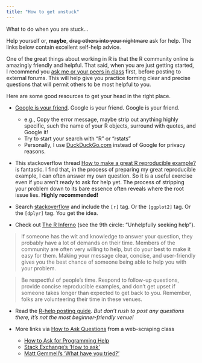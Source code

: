 ```yaml
---
title: "How to get unstuck"
---
```


What to do when you are stuck…

Help yourself or, __maybe__, ~~drag others into your nightmare~~ ask for help. 
The links below contain excellent self-help advice.

One of the great things about working in R is that the R community online is 
amazingly friendly and helpful. That said, when you are just getting started, 
I recommend you [ask me or your peers in class](https://github.com/USF-Psych-DataSci-2020/Discussion) 
first, before posting to external forums. This will help give you practice forming
clear and precise questions that will permit others to be most helpful to you.

Here are some good resources to get your head in the right place.

  * [Google is your friend](http://xkcd.com/627/). Google is your friend. Google is your friend.
  
    - e.g., Copy the error message, maybe strip out anything highly specific, 
      such the name of your R objects, surround with quotes, and Google it!
    - Try to start your search with "R" or "rstats"
    - Personally, I use [DuckDuckGo.com](https://DuckDuckGo.com) instead of Google for privacy reasons.

  * This stackoverflow thread
    [How to make a great R reproducible example?](http://stackoverflow.com/questions/5963269/how-to-make-a-great-r-reproducible-example/5963610#5963610) 
    is fantastic. I find that, in the process of preparing my great reproducible 
    example, I can often answer my own question. So it is a useful exercise even 
    if you aren't ready to ask for help yet. The process of stripping your 
    problem down to its bare essence often reveals where the root issue lies. 
    **Highly recommended!**
  
  * Search [stackoverflow](http://stackoverflow.com) and include the `[r]` tag. 
    Or the `[ggplot2]` tag. Or the `[dplyr]` tag. You get the idea.

  * Check out [The R Inferno](http://www.burns-stat.com/documents/books/the-r-inferno/) 
    (see the 9th circle: "Unhelpfully seeking help").
  
  > If someone has the wit and knowledge to answer your question, they probably 
    have a lot of demands on their time. Members of the community are often very
    willing to help, but do your best to make it easy for them. Making your 
    message clear, concise, and user-friendly gives you the best chance of someone
    being able to help you with your problem. 
    
  > Be respectful of people's time. Respond to follow-up questions, provide concise
    reproducible examples, and don't get upset if someone takes longer than
    expected to get back to you. Remember, folks are volunteering their time
    in these venues.
  
  * Read the [R-help posting guide](http://www.r-project.org/posting-guide.html). 
    *But don't rush to post any questions there, it's not the most beginner-friendly venue!*

  * More links via [How to Ask Questions](https://github.com/ireapps/scraping-class/blob/master/notes/how-to-ask-questions.md) from a web-scraping class
  
    - [How to Ask for Programming Help](http://codingkilledthecat.wordpress.com/2012/06/26/how-to-ask-for-programming-help/)
    - [Stack Exchange's 'How to ask'](https://codereview.stackexchange.com/help/how-to-ask)
    - [Matt Gemmell's 'What have you tried?'](http://mattgemmell.com/what-have-you-tried/)
